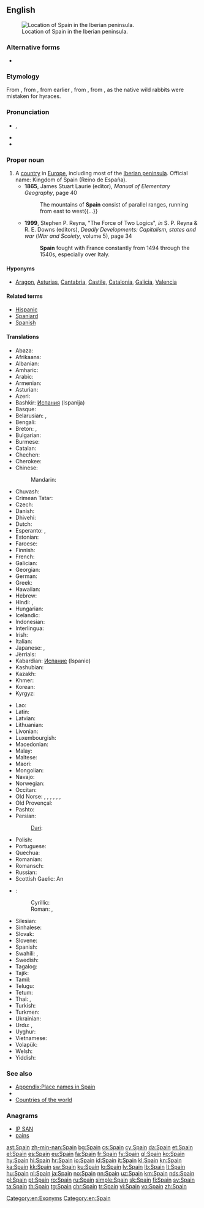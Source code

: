 ==English==
{{wikipedia}}
[[File:España-loc.svg|thumb|Location of Spain in the Iberian peninsula.]]

===Alternative forms===
* {{l|en|Spayen}} {{qualifier|obsolete}}

===Etymology===
From {{etyl|xno|en}} {{term|Espayne|lang=fro}}, from {{etyl|LL.|en}} {{term|Spania|lang=la}}, from earlier {{etyl|la|en}} {{term|Hispānia|lang=la}}, from {{etyl|grc|en}} {{term|tr=Hispania|Ἱσπανία|lang=grc}}, from {{etyl|phn|en}} {{term|tr=ay-shaphanim|lang=phn|sc=Phnx|lit=[[hyrax]] isle}}, as the native wild rabbits were mistaken for hyraces.

===Pronunciation===
* {{a|UK|US}} {{IPA|/speɪn/}}, {{X-SAMPA|/speIn/}}
* {{audio|en-us-Spain.ogg|Audio (US)}}
* {{rhymes|eɪn}}

===Proper noun===
{{en-proper noun}}

# A [[country]] in [[Europe]], including most of the [[Iberian peninsula]]. Official name: Kingdom of Spain (Reino de España).
#* '''1865''', James Stuart Laurie (editor), ''Manual of Elementary Geography'', page 40
#*: The mountains of '''Spain''' consist of parallel ranges, running from east to west{{...}}
#* '''1999''', Stephen P. Reyna, "The Force of Two Logics", ''in'' S. P. Reyna & R. E. Downs (editors), ''Deadly Developments: Capitalism, states and war'' (''War and Scoiety'', volume 5), page 34
#*: '''Spain''' fought with France constantly from 1494 through the 1540s, especially over Italy.

====Hyponyms====
* {{sense|country}} [[Aragon]], [[Asturias]], [[Cantabria]], [[Castile]], [[Catalonia]], [[Galicia]], [[Valencia]]

====Related terms====
* [[Hispanic]]
* [[Spaniard]]
* [[Spanish]]

====Translations====
{{trans-top|country in Europe}}
* Abaza: {{tø|abq|Испания|tr=Ispanija}}
* Afrikaans: {{t+|af|Spanje}}
* Albanian: {{t+|sq|Spanja}}
* Amharic: {{t-|am|ስጳንያ|tr=spanya|sc=Ethi}}
* Arabic: {{t+|ar|إسبانية|f|tr='isbánya}}
* Armenian: {{t+|hy|Իսպանիա|tr=Ispania}}
* Asturian: {{t+|ast|España|f}}
* Azeri: {{t+|az|İspaniya}}
* Bashkir: [[Испания]] (Ispanija)
* Basque: {{t+|eu|Espainia}}
* Belarusian: {{t-|be|Іспанія|f|tr=Ispánija}}, {{t-|be|Гішпанія|f|tr=Hišpánija}} {{qualifier|Taraškevica orthography}}
* Bengali: {{t-|bn|স্পেন|tr=spen|sc=Beng}}
* Breton: {{t+|br|Spagn}}, {{t+|br|Bro-Spagn}}
* Bulgarian: {{t+|bg|Испания|f|tr=Ispánija}}
* Burmese: {{t-|my|စပိန်နိုင်ငံ|sc=Mymr}}
* Catalan: {{t+|ca|Espanya|f}}
* Chechen: {{tø|ce|Испани|tr=Ispani}}
* Cherokee: {{t-|chr|ᏍᏆᏂᏱ|tr=Squaniyi|sc=Cher}}
* Chinese:
*: Mandarin: {{t-|cmn|西班牙|tr=Xībānyă|sc=Hani}}
* Chuvash: {{tø|cv|Испани|tr=Ispani}}
* Crimean Tatar: {{tø|crh|İspaniya}}
* Czech: {{t+|cs|Španělsko|n}}
* Danish: {{t+|da|Spanien}}
* Dhivehi: {{t-|dv|ސްޕެއިން|tr=Spe’in}}
* Dutch: {{t+|nl|Spanje}}
* Esperanto: {{t+|eo|Hispanio}}, {{t-|eo|Hispanujo}}
* Estonian: {{t+|et|Hispaania}}
* Faroese: {{t-|fo|Spania|n}}
* Finnish: {{t+|fi|Espanja}}
* French: {{t+|fr|Espagne|f}}
* Galician: {{t+|gl|España|f}}
* Georgian: {{t+|ka|ესპანეთი|tr=espanet‘i|sc=Geor}}
* German: {{t+|de|Spanien|n}}
* Greek: {{t+|el|Ισπανία|f|tr=Ispanía}}
* Hawaiian: {{tø|haw|Sepania}}
* Hebrew: {{t+|he|ספרד|tr=sfarad|sc=Hebr}}
* Hindi: {{t+|hi|स्पेन|tr=spen|sc=Deva}}, {{t-|hi|इस्पैन|tr=ispen|sc=Deva}}
* Hungarian: {{t+|hu|Spanyolország}}
* Icelandic: {{t+|is|Spánn|m}}
* Indonesian: {{t-|id|Spanyol}}
* Interlingua: {{t+|ia|Espania}}
* Irish: {{t-|ga|Spáinn|f|alt=An Spáinn}}
* Italian: {{t+|it|Spagna|f}}
* Japanese: {{t+|ja|スペイン|tr=Supéin}}, {{t+|ja|西班牙|tr=Supéin}} {{qualifier|obsolete}}
* Jèrriais: {{tø|roa-jer|Espangne|f}}
* Kabardian: [[Испание]] (Ispanie)
* Kashubian: {{t-|csb|Szpańskô}}
* Kazakh: {{t-|kk|Испания|tr=Ispanija|sc=Cyrl}}
* Khmer: {{t-|km|អេស្ប៉ាញ|tr=’ēspāña|sc=Khmr}}
* Korean: {{t+|ko|스페인|tr=Seupein|sc=Kore}}
* Kyrgyz: {{t-|ky|Испания|tr=Ispanija|sc=Cyrl}}
{{trans-mid}}
* Lao: {{t+|lo|ເອັສປາຍ|sc=Laoo}}
* Latin: {{t+|la|Hispania|f}}
* Latvian: {{t+|lv|Spānija|f}}
* Lithuanian: {{t+|lt|Ispanija|f}}
* Livonian: {{tø|liv|Spāņmō}}
* Luxembourgish: {{t+|lb|Spuenien|n}}
* Macedonian: {{t+|mk|Шпанија|f|tr=Špánija|sc=Cyrl}}
* Malay: {{t-|ms|Sepanyol}}
* Maltese: {{t-|mt|Spanja}}
* Maori: {{t-|mi|Peina}}
* Mongolian: {{t-|mn|Испани|tr=Ispani|sc=Cyrl}}
* Navajo: {{tø|nv|Dibé diníí bikéyah}}
* Norwegian: {{t+|no|Spania}}
* Occitan: {{t+|oc|Espanha|f}}
* Old Norse: {{tø|non|Ispanía}}, {{tø|non|Ispaníaland|n}}, {{tø|non|Spánn|m}}, {{tø|non|Spánland|n}}, {{tø|non|Spánaland|n}}, {{tø|non|Spanía|n}}, {{tø|non|Spaníaland|n}}
* Old Provençal: {{tø|pro|Espagna}}
* Pashto: {{t-|ps|اسپانيا|f|tr=Ispānyā|sc=ps-Arab}}
* Persian: {{t+|fa|اسپانیا|tr=Espâniya|sc=fa-Arab}}
*: [[Dari]]: {{t-|fa|هسپانیه|tr=Hespâniye|sc=fa-Arab}}
* Polish: {{t+|pl|Hiszpania|f}}
* Portuguese: {{t+|pt|Espanha|f}}
* Quechua: {{t-|qu|Ispaña}}
* Romanian: {{t+|ro|Spania|f}}
* Romansch: {{t-|rm|Spagna|f}}
* Russian: {{t+|ru|Испания|f|tr=Ispánija}}
* Scottish Gaelic: An {{t-|gd|Spàinn|f}}
* {{ttbc|sh}}:
*: Cyrillic: {{t-|sh|Шпанија|f|sc=Cyrl}}
*: Roman: {{t-|sh|Španija|f}}, {{t-|sh|Španjolska|f}}
* Silesian: {{tø|szl|Szpańijo|f}}
* Sinhalese: {{t-|si|ස්පාඤ්ඤය|tr=spāññaya|sc=Sinh}}
* Slovak: {{t-|sk|Španielsko|n}}
* Slovene: {{t-|sl|Špánija|f}}
* Spanish: {{t+|es|España|f}}
* Swahili: {{t+|sw|Uhispani}}, {{t-|sw|Uspanya}}
* Swedish: {{t+|sv|Spanien}}
* Tagalog: {{t+|tl|Espanya}}
* Tajik: {{t+|tg|Испониё|tr=Isponiyo|sc=Cyrl}}
* Tamil: {{t-|ta|ஸ்பெயின்|tr=speyin|sc=Taml}}
* Telugu: {{t-|te|స్పెయిన|tr=speyin|sc=Telu}}
* Tetum: {{tø|tet|Espanya}}
* Thai: {{t+|th|สเปน|tr=spēn|sc=Thai}}, {{t+|th|ประเทศสเปน|tr=bpràtêt sàbpen}}
* Turkish: {{t+|tr|İspanya}}
* Turkmen: {{t-|tk|Ispaniýa}}
* Ukrainian: {{t+|uk|Іспанія|f|tr=Ispánija}}
* Urdu: {{t-|ur|سپین|tr=spen|sc=ur-Arab}}, {{t-|ur|اسپین|tr=ispen|sc=ur-Arab}}
* Uyghur: {{t-|ug|ئىسپانىيە|tr=Ispaniyä}}
* Vietnamese: {{t+|vi|Tây Ban Nha}}
* Volapük: {{t+|vo|Spanyän}}
* Welsh: {{t+|cy|Sbaen|f}}
* Yiddish: {{t-|yi|שפּאַניע|tr=shpanye}}
{{trans-bottom}}

===See also===
* [[Appendix:Place names in Spain]]
* {{list:countries of Europe/en}}
* [[Appendix:Countries of the world|Countries of the world]]

===Anagrams===
* [[IP SAN#English|IP SAN]]
* [[pains#English|pains]]

[[Category:en:Exonyms]]
[[Category:en:Spain]]

[[ast:Spain]]
[[zh-min-nan:Spain]]
[[bg:Spain]]
[[cs:Spain]]
[[cy:Spain]]
[[da:Spain]]
[[et:Spain]]
[[el:Spain]]
[[es:Spain]]
[[eu:Spain]]
[[fa:Spain]]
[[fr:Spain]]
[[fy:Spain]]
[[gl:Spain]]
[[ko:Spain]]
[[hy:Spain]]
[[hi:Spain]]
[[hr:Spain]]
[[io:Spain]]
[[id:Spain]]
[[it:Spain]]
[[kl:Spain]]
[[kn:Spain]]
[[ka:Spain]]
[[kk:Spain]]
[[sw:Spain]]
[[ku:Spain]]
[[lo:Spain]]
[[lv:Spain]]
[[lb:Spain]]
[[lt:Spain]]
[[hu:Spain]]
[[nl:Spain]]
[[ja:Spain]]
[[no:Spain]]
[[nn:Spain]]
[[uz:Spain]]
[[km:Spain]]
[[nds:Spain]]
[[pl:Spain]]
[[pt:Spain]]
[[ro:Spain]]
[[ru:Spain]]
[[simple:Spain]]
[[sk:Spain]]
[[fi:Spain]]
[[sv:Spain]]
[[ta:Spain]]
[[th:Spain]]
[[tg:Spain]]
[[chr:Spain]]
[[tr:Spain]]
[[vi:Spain]]
[[vo:Spain]]
[[zh:Spain]]